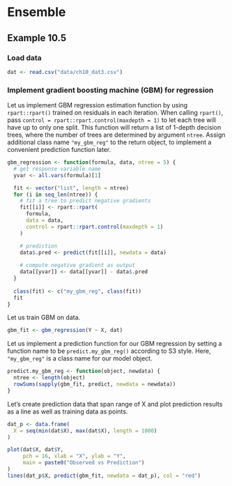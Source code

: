 # Ensemble

## Example 10.5

### Load data

```r
dat <- read.csv("data/ch10_dat3.csv")
```

### Implement gradient boosting machine (GBM) for regression

Let us implement GBM regression estimation function by using `rpart::rpart()` trained on residuals in each iteration. When calling `rpart()`, pass `control = rpart::rpart.control(maxdepth = 1)` to let each tree will have up to only one split. This function will return a list of 1-depth decision trees, where the number of trees are determined by argument `ntree`. Assign additional class name `"my_gbm_reg"` to the return object, to implement a convenient prediction function later.

```r
gbm_regression <- function(formula, data, ntree = 5) {
  # get response variable name
  yvar <- all.vars(formula)[1]

  fit <- vector("list", length = ntree)
  for (i in seq_len(ntree)) {
    # fit a tree to predict negative gradients
    fit[[i]] <- rpart::rpart(
      formula,
      data = data,
      control = rpart::rpart.control(maxdepth = 1)
    )

    # prediction
    data$.pred <- predict(fit[[i]], newdata = data)
        
    # compute negative gradient as output
    data[[yvar]] <- data[[yvar]] - data$.pred
  }
  
  class(fit) <- c("my_gbm_reg", class(fit))
  fit
}
```

Let us train GBM on data.

```r
gbm_fit <- gbm_regression(Y ~ X, dat)
```

Let us implement a prediction function for our GBM regression by setting a function name to be `predict.my_gbm_reg()` according to S3 style. Here, `"my_gbm_reg"` is a class name for our model object.

```r
predict.my_gbm_reg <- function(object, newdata) {
  ntree <- length(object)
  rowSums(sapply(gbm_fit, predict, newdata = newdata))
}
```

Let's create prediction data that span range of X and plot prediction results as a line as well as training data as points.

```r
dat_p <- data.frame(
  X = seq(min(dat$X), max(dat$X), length = 1000)
)

plot(dat$X, dat$Y,
     pch = 16, xlab = "X", ylab = "Y",
     main = paste0("Observed vs Prediction")
)
lines(dat_p$X, predict(gbm_fit, newdata = dat_p), col = "red")
```


